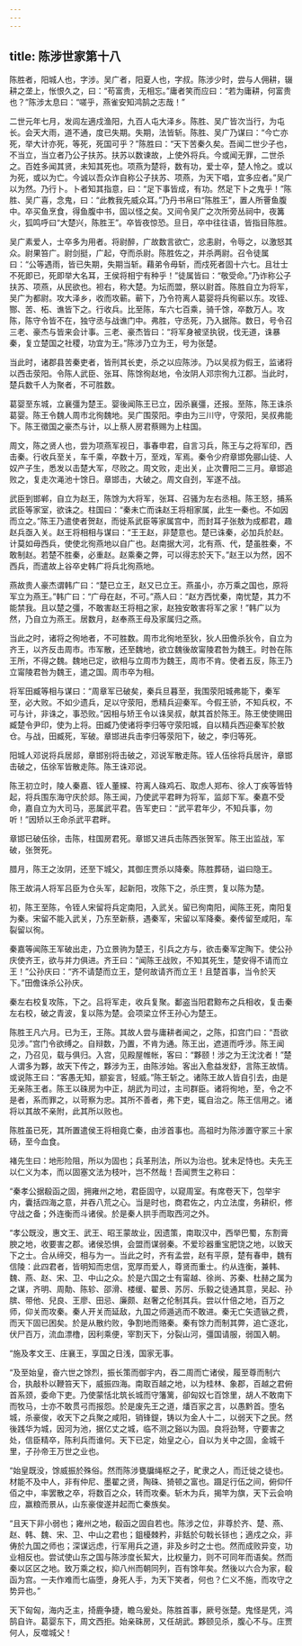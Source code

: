 ```yaml
---
---
---
```

title: 陈涉世家第十八
---

陈胜者，阳城人也，字涉。吴广者，阳夏人也，字叔。陈涉少时，尝与人佣耕，辍耕之垄上，怅恨久之，曰：“苟富贵，无相忘。”庸者笑而应曰：“若为庸耕，何富贵也？”陈涉太息曰：“嗟乎，燕雀安知鸿鹄之志哉！”

二世元年七月，发闾左適戍渔阳，九百人屯大泽乡。陈胜、吴广皆次当行，为屯长。会天大雨，道不通，度已失期。失期，法皆斩。陈胜、吴广乃谋曰：“今亡亦死，举大计亦死，等死，死国可乎？”陈胜曰：“天下苦秦久矣。吾闻二世少子也，不当立，当立者乃公子扶苏。扶苏以数谏故，上使外将兵。今或闻无罪，二世杀之。百姓多闻其贤，未知其死也。项燕为楚将，数有功，爱士卒，楚人怜之。或以为死，或以为亡。今诚以吾众诈自称公子扶苏、项燕，为天下唱，宜多应者。”吴广以为然。乃行卜。卜者知其指意，曰：“足下事皆成，有功。然足下卜之鬼乎！”陈胜、吴广喜，念鬼，曰：“此教我先威众耳。”乃丹书帛曰“陈胜王”，置人所罾鱼腹中。卒买鱼烹食，得鱼腹中书，固以怪之矣。又间令吴广之次所旁丛祠中，夜篝火，狐鸣呼曰“大楚兴，陈胜王”。卒皆夜惊恐。旦日，卒中往往语，皆指目陈胜。

吴广素爱人，士卒多为用者。将尉醉，广故数言欲亡，忿恚尉，令辱之，以激怒其众。尉果笞广。尉剑挺，广起，夺而杀尉。陈胜佐之，并杀两尉。召令徒属曰：“公等遇雨，皆已失期，失期当斩。藉弟令毋斩，而戍死者固十六七。且壮士不死即已，死即举大名耳，王侯将相宁有种乎！”徒属皆曰：“敬受命。”乃诈称公子扶苏、项燕，从民欲也。袒右，称大楚。为坛而盟，祭以尉首。陈胜自立为将军，吴广为都尉。攻大泽乡，收而攻蕲。蕲下，乃令符离人葛婴将兵徇蕲以东。攻铚、酂、苦、柘、谯皆下之。行收兵。比至陈，车六七百乘，骑千馀，卒数万人。攻陈，陈守令皆不在，独守丞与战谯门中。弗胜，守丞死，乃入据陈。数日，号令召三老、豪杰与皆来会计事。三老、豪杰皆曰：“将军身被坚执锐，伐无道，诛暴秦，复立楚国之社稷，功宜为王。”陈涉乃立为王，号为张楚。

当此时，诸郡县苦秦吏者，皆刑其长吏，杀之以应陈涉。乃以吴叔为假王，监诸将以西击荥阳。令陈人武臣、张耳、陈馀徇赵地，令汝阴人邓宗徇九江郡。当此时，楚兵数千人为聚者，不可胜数。

葛婴至东城，立襄彊为楚王。婴後闻陈王已立，因杀襄彊，还报。至陈，陈王诛杀葛婴。陈王令魏人周市北徇魏地。吴广围荥阳。李由为三川守，守荥阳，吴叔弗能下。陈王徵国之豪杰与计，以上蔡人房君蔡赐为上柱国。

周文，陈之贤人也，尝为项燕军视日，事春申君，自言习兵，陈王与之将军印，西击秦。行收兵至关，车千乘，卒数十万，至戏，军焉。秦令少府章邯免郦山徒、人奴产子生，悉发以击楚大军，尽败之。周文败，走出关，止次曹阳二三月。章邯追败之，复走次渑池十馀日。章邯击，大破之。周文自刭，军遂不战。

武臣到邯郸，自立为赵王，陈馀为大将军，张耳、召骚为左右丞相。陈王怒，捕系武臣等家室，欲诛之。柱国曰：“秦未亡而诛赵王将相家属，此生一秦也。不如因而立之。”陈王乃遣使者贺赵，而徙系武臣等家属宫中，而封耳子张敖为成都君，趣赵兵亟入关。赵王将相相与谋曰：“王王赵，非楚意也。楚已诛秦，必加兵於赵。计莫如毋西兵，使使北徇燕地以自广也。赵南据大河，北有燕、代，楚虽胜秦，不敢制赵。若楚不胜秦，必重赵。赵乘秦之弊，可以得志於天下。”赵王以为然，因不西兵，而遣故上谷卒史韩广将兵北徇燕地。

燕故贵人豪杰谓韩广曰：“楚已立王，赵又已立王。燕虽小，亦万乘之国也，原将军立为燕王。”韩广曰：“广母在赵，不可。”燕人曰：“赵方西忧秦，南忧楚，其力不能禁我。且以楚之彊，不敢害赵王将相之家，赵独安敢害将军之家！”韩广以为然，乃自立为燕王。居数月，赵奉燕王母及家属归之燕。

当此之时，诸将之徇地者，不可胜数。周市北徇地至狄，狄人田儋杀狄令，自立为齐王，以齐反击周市。市军散，还至魏地，欲立魏後故甯陵君咎为魏王。时咎在陈王所，不得之魏。魏地已定，欲相与立周市为魏王，周市不肯。使者五反，陈王乃立甯陵君咎为魏王，遣之国。周市卒为相。

将军田臧等相与谋曰：“周章军已破矣，秦兵旦暮至，我围荥阳城弗能下，秦军至，必大败。不如少遗兵，足以守荥阳，悉精兵迎秦军。今假王骄，不知兵权，不可与计，非诛之，事恐败。”因相与矫王令以诛吴叔，献其首於陈王。陈王使使赐田臧楚令尹印，使为上将。田臧乃使诸将李归等守荥阳城，自以精兵西迎秦军於敖仓。与战，田臧死，军破。章邯进兵击李归等荥阳下，破之，李归等死。

阳城人邓说将兵居郯，章邯别将击破之，邓说军散走陈。铚人伍徐将兵居许，章邯击破之，伍徐军皆散走陈。陈王诛邓说。

陈王初立时，陵人秦嘉、铚人董緤、符离人硃鸡石、取虑人郑布、徐人丁疾等皆特起，将兵围东海守庆於郯。陈王闻，乃使武平君畔为将军，监郯下军。秦嘉不受命，嘉自立为大司马，恶属武平君。告军吏曰：“武平君年少，不知兵事，勿听！”因矫以王命杀武平君畔。

章邯已破伍徐，击陈，柱国房君死。章邯又进兵击陈西张贺军。陈王出监战，军破，张贺死。

腊月，陈王之汝阴，还至下城父，其御庄贾杀以降秦。陈胜葬砀，谥曰隐王。

陈王故涓人将军吕臣为仓头军，起新阳，攻陈下之，杀庄贾，复以陈为楚。

初，陈王至陈，令铚人宋留将兵定南阳，入武关。留已徇南阳，闻陈王死，南阳复为秦。宋留不能入武关，乃东至新蔡，遇秦军，宋留以军降秦。秦传留至咸阳，车裂留以徇。

秦嘉等闻陈王军破出走，乃立景驹为楚王，引兵之方与，欲击秦军定陶下。使公孙庆使齐王，欲与并力俱进。齐王曰：“闻陈王战败，不知其死生，楚安得不请而立王！”公孙庆曰：“齐不请楚而立王，楚何故请齐而立王！且楚首事，当令於天下。”田儋诛杀公孙庆。

秦左右校复攻陈，下之。吕将军走，收兵复聚。鄱盗当阳君黥布之兵相收，复击秦左右校，破之青波，复以陈为楚。会项梁立怀王孙心为楚王。

陈胜王凡六月。已为王，王陈。其故人尝与庸耕者闻之，之陈，扣宫门曰：“吾欲见涉。”宫门令欲缚之。自辩数，乃置，不肯为通。陈王出，遮道而呼涉。陈王闻之，乃召见，载与俱归。入宫，见殿屋帷帐，客曰：“夥颐！涉之为王沈沈者！”楚人谓多为夥，故天下传之，夥涉为王，由陈涉始。客出入愈益发舒，言陈王故情。或说陈王曰：“客愚无知，颛妄言，轻威。”陈王斩之。诸陈王故人皆自引去，由是无亲陈王者。陈王以硃房为中正，胡武为司过，主司群臣。诸将徇地，至，令之不是者，系而罪之，以苛察为忠。其所不善者，弗下吏，辄自治之。陈王信用之。诸将以其故不亲附，此其所以败也。

陈胜虽已死，其所置遣侯王将相竟亡秦，由涉首事也。高祖时为陈涉置守冢三十家砀，至今血食。

褚先生曰：地形险阻，所以为固也；兵革刑法，所以为治也。犹未足恃也。夫先王以仁义为本，而以固塞文法为枝叶，岂不然哉！吾闻贾生之称曰：

“秦孝公据殽函之固，拥雍州之地，君臣固守，以窥周室。有席卷天下，包举宇内，囊括四海之意，并吞八荒之心。当是时也，商君佐之，内立法度，务耕织，修守战之备；外连衡而斗诸侯。於是秦人拱手而取西河之外。

“孝公既没，惠文王、武王、昭王蒙故业，因遗策，南取汉中，西举巴蜀，东割膏腴之地，收要害之郡。诸侯恐惧，会盟而谋弱秦。不爱珍器重宝肥饶之地，以致天下之士。合从缔交，相与为一。当此之时，齐有孟尝，赵有平原，楚有春申，魏有信陵：此四君者，皆明知而忠信，宽厚而爱人，尊贤而重士。约从连衡，兼韩、魏、燕、赵、宋、卫、中山之众。於是六国之士有甯越、徐尚、苏秦、杜赫之属为之谋，齐明、周勣、陈轸、邵滑、楼缓、翟景、苏厉、乐毅之徒通其意，吴起、孙膑、带他、兒良、王廖、田忌、廉颇、赵奢之伦制其兵。尝以什倍之地，百万之师，仰关而攻秦。秦人开关而延敌，九国之师遁逃而不敢进。秦无亡矢遗镞之费，而天下固已困矣。於是从散约败，争割地而赂秦。秦有馀力而制其弊，追亡逐北，伏尸百万，流血漂橹，因利乘便，宰割天下，分裂山河，彊国请服，弱国入朝。

“施及孝文王、庄襄王，享国之日浅，国家无事。

“及至始皇，奋六世之馀烈，振长策而御宇内，吞二周而亡诸侯，履至尊而制六合，执敲朴以鞭笞天下，威振四海。南取百越之地，以为桂林、象郡，百越之君俯首系颈，委命下吏。乃使蒙恬北筑长城而守籓篱，卻匈奴七百馀里，胡人不敢南下而牧马，士亦不敢贯弓而报怨。於是废先王之道，燔百家之言，以愚黔首。堕名城，杀豪俊，收天下之兵聚之咸阳，销锋鍉，铸以为金人十二，以弱天下之民。然後践华为城，因河为池，据亿丈之城，临不测之谿以为固。良将劲弩，守要害之处，信臣精卒，陈利兵而谁何。天下已定，始皇之心，自以为关中之固，金城千里，子孙帝王万世之业也。

“始皇既没，馀威振於殊俗。然而陈涉甕牖绳枢之子，甿隶之人，而迁徙之徒也。材能不及中人，非有仲尼、墨翟之贤，陶硃、猗顿之富也。蹑足行伍之间，俯仰仟佰之中，率罢散之卒，将数百之众，转而攻秦。斩木为兵，揭竿为旗，天下云会响应，赢粮而景从，山东豪俊遂并起而亡秦族矣。

“且天下非小弱也；雍州之地，殽函之固自若也。陈涉之位，非尊於齐、楚、燕、赵、韩、魏、宋、卫、中山之君也；鉏櫌棘矜，非銛於句戟长铩也；適戍之众，非俦於九国之师也；深谋远虑，行军用兵之道，非及乡时之士也。然而成败异变，功业相反也。尝试使山东之国与陈涉度长絜大，比权量力，则不可同年而语矣。然而秦以区区之地。致万乘之权，抑八州而朝同列，百有馀年矣。然後以六合为家，殽函为宫。一夫作难而七庙堕，身死人手，为天下笑者，何也？仁义不施，而攻守之势异也。”

天下匈匈，海内乏主，掎鹿争捷，瞻乌爰处。陈胜首事，厥号张楚。鬼怪是凭，鸿鹄自许。葛婴东下，周文西拒。始亲硃房，又任胡武。夥颐见杀，腹心不与。庄贾何人，反噬城父！

